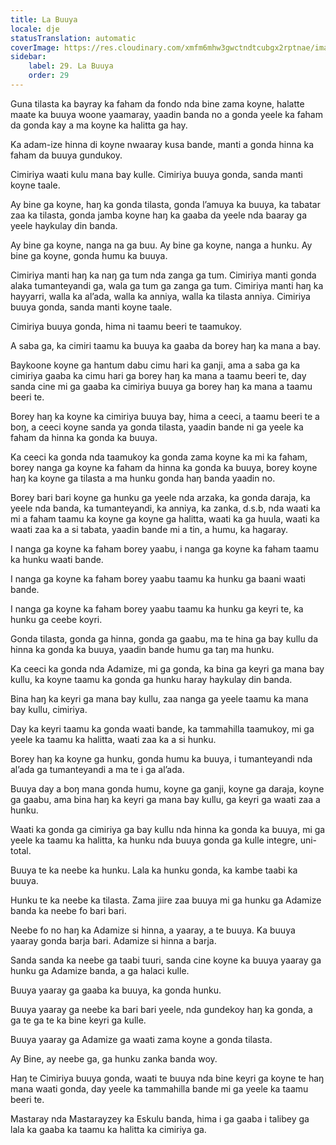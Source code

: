 ```yaml
---
title: La Buuya
locale: dje
statusTranslation: automatic
coverImage: https://res.cloudinary.com/xmfm6mhw3gwctndtcubgx2rptnae/image/upload/v1740337243/small_cover_educacion_fundamental_a051170f1c.webp
sidebar:
    label: 29. La Buuya
    order: 29
---
```

Guna tilasta ka bayray ka faham da fondo nda bine zama koyne, halatte maate ka buuya woone yaamaray, yaadin banda no a gonda yeele ka faham da gonda kay a ma koyne ka halitta ga hay.

Ka adam-ize hinna di koyne nwaaray kusa bande, manti a gonda hinna ka faham da buuya gundukoy.

Cimiriya waati kulu mana bay kulle. Cimiriya buuya gonda, sanda manti koyne taale.

Ay bine ga koyne, haŋ ka gonda tilasta, gonda l’amuya ka buuya, ka tabatar zaa ka tilasta, gonda jamba koyne haŋ ka gaaba da yeele nda baaray ga yeele haykulay din banda.

Ay bine ga koyne, nanga na ga buu. Ay bine ga koyne, nanga a hunku. Ay bine ga koyne, gonda humu ka buuya.

Cimiriya manti haŋ ka naŋ ga tum nda zanga ga tum. Cimiriya manti gonda alaka tumanteyandi ga, wala ga tum ga zanga ga tum. Cimiriya manti haŋ ka hayyarri, walla ka al’ada, walla ka anniya, walla ka tilasta anniya. Cimiriya buuya gonda, sanda manti koyne taale.

Cimiriya buuya gonda, hima ni taamu beeri te taamukoy.

A saba ga, ka cimiri taamu ka buuya ka gaaba da borey haŋ ka mana a bay.

Baykoone koyne ga hantum dabu cimu hari ka ganji, ama a saba ga ka cimiriya gaaba ka cimu hari ga borey haŋ ka mana a taamu beeri te, day sanda cine mi ga gaaba ka cimiriya buuya ga borey haŋ ka mana a taamu beeri te.

Borey haŋ ka koyne ka cimiriya buuya bay, hima a ceeci, a taamu beeri te a boŋ, a ceeci koyne sanda ya gonda tilasta, yaadin bande ni ga yeele ka faham da hinna ka gonda ka buuya.

Ka ceeci ka gonda nda taamukoy ka gonda zama koyne ka mi ka faham, borey nanga ga koyne ka faham da hinna ka gonda ka buuya, borey koyne haŋ ka koyne ga tilasta a ma hunku gonda haŋ banda yaadin no.

Borey bari bari koyne ga hunku ga yeele nda arzaka, ka gonda daraja, ka yeele nda banda, ka tumanteyandi, ka anniya, ka zanka, d.s.b, nda waati ka mi a faham taamu ka koyne ga koyne ga halitta, waati ka ga huula, waati ka waati zaa ka a si tabata, yaadin bande mi a tin, a humu, ka hagaray.

I nanga ga koyne ka faham borey yaabu, i nanga ga koyne ka faham taamu ka hunku waati bande.

I nanga ga koyne ka faham borey yaabu taamu ka hunku ga baani waati bande.

I nanga ga koyne ka faham borey yaabu taamu ka hunku ga keyri te, ka hunku ga ceebe koyri.

Gonda tilasta, gonda ga hinna, gonda ga gaabu, ma te hina ga bay kullu da hinna ka gonda ka buuya, yaadin bande humu ga taŋ ma hunku.

Ka ceeci ka gonda nda Adamize, mi ga gonda, ka bina ga keyri ga mana bay kullu, ka koyne taamu ka gonda ga hunku haray haykulay din banda.

Bina haŋ ka keyri ga mana bay kullu, zaa nanga ga yeele taamu ka mana bay kullu, cimiriya.

Day ka keyri taamu ka gonda waati bande, ka tammahilla taamukoy, mi ga yeele ka taamu ka halitta, waati zaa ka a si hunku.

Borey haŋ ka koyne ga hunku, gonda humu ka buuya, i tumanteyandi nda al’ada ga tumanteyandi a ma te i ga al’ada.

Buuya day a boŋ mana gonda humu, koyne ga ganji, koyne ga daraja, koyne ga gaabu, ama bina haŋ ka keyri ga mana bay kullu, ga keyri ga waati zaa a hunku.

Waati ka gonda ga cimiriya ga bay kullu nda hinna ka gonda ka buuya, mi ga yeele ka taamu ka halitta, ka hunku nda buuya gonda ga kulle integre, uni-total.

Buuya te ka neebe ka hunku. Lala ka hunku gonda, ka kambe taabi ka buuya.

Hunku te ka neebe ka tilasta. Zama jiire zaa buuya mi ga hunku ga Adamize banda ka neebe fo bari bari.

Neebe fo no haŋ ka Adamize si hinna, a yaaray, a te buuya. Ka buuya yaaray gonda barja bari. Adamize si hinna a barja.

Sanda sanda ka neebe ga taabi tuuri, sanda cine koyne ka buuya yaaray ga hunku ga Adamize banda, a ga halaci kulle.

Buuya yaaray ga gaaba ka buuya, ka gonda hunku.

Buuya yaaray ga neebe ka bari bari yeele, nda gundekoy haŋ ka gonda, a ga te ga te ka bine keyri ga kulle.

Buuya yaaray ga Adamize ga waati zama koyne a gonda tilasta.

Ay Bine, ay neebe ga, ga hunku zanka banda woy.

Haŋ te Cimiriya buuya gonda, waati te buuya nda bine keyri ga koyne te haŋ mana waati gonda, day yeele ka tammahilla bande mi ga yeele ka taamu beeri te.

Mastaray nda Mastarayzey ka Eskulu banda, hima i ga gaaba i talibey ga lala ka gaaba ka taamu ka halitta ka cimiriya ga.


